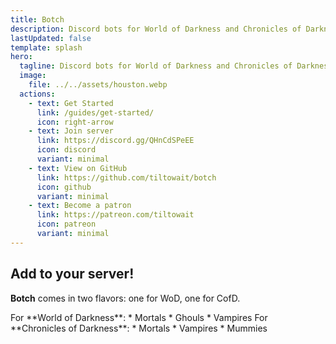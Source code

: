 ```yaml
---
title: Botch
description: Discord bots for World of Darkness and Chronicles of Darkness.
lastUpdated: false
template: splash
hero:
  tagline: Discord bots for World of Darkness and Chronicles of Darkness.
  image:
    file: ../../assets/houston.webp
  actions:
    - text: Get Started
      link: /guides/get-started/
      icon: right-arrow
    - text: Join server
      link: https://discord.gg/QHnCdSPeEE
      icon: discord
      variant: minimal
    - text: View on GitHub
      link: https://github.com/tiltowait/botch
      icon: github
      variant: minimal
    - text: Become a patron
      link: https://patreon.com/tiltowait
      icon: patreon
      variant: minimal
---
```



## Add to your server!

**Botch** comes in two flavors: one for WoD, one for CofD.

<CardGrid>
	<Card title="Botch">
		For **World of Darkness**:
		* Mortals
		* Ghouls
		* Vampires
	</Card>
	<Card title="Beat">
		For **Chronicles of Darkness**:
		* Mortals
		* Vampires
		* Mummies
	</Card>
</CardGrid>

